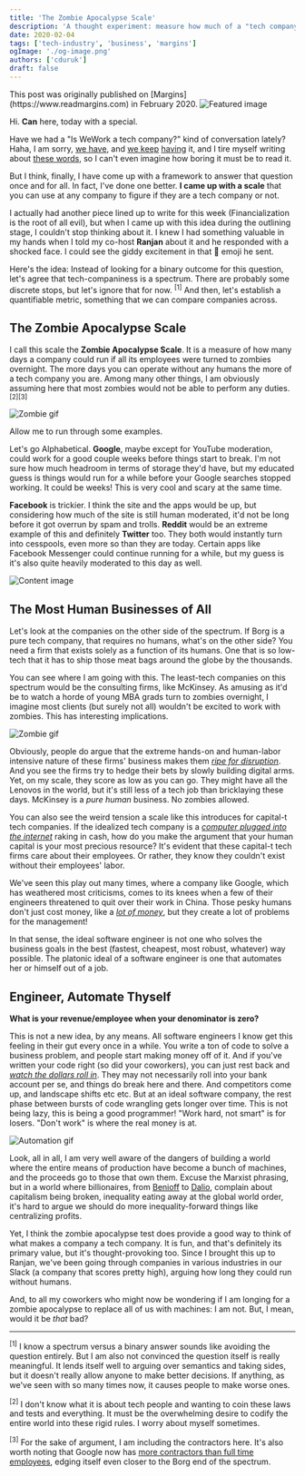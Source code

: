 ```yaml
---
title: 'The Zombie Apocalypse Scale'
description: 'A thought experiment: measure how much of a "tech company" you are by how long you could run if all employees turned into zombies overnight'
date: 2020-02-04
tags: ['tech-industry', 'business', 'margins']
ogImage: './og-image.png'
authors: ['cduruk']
draft: false
---
```




<Callout variant="note">
This post was originally published on [Margins](https://www.readmargins.com) in February 2020.
</Callout>

<Image src={headerImage} alt="Featured image" />

Hi. **Can** here, today with a special.

Have we had a "Is WeWork a tech company?" kind of conversation lately? Haha, I am sorry, [we have](https://themargins.substack.com/p/everything-is-a-tech-company-now), and [we keep](https://themargins.substack.com/p/tech-meet-the-humans) [having](https://themargins.substack.com/p/the-illusion-of-zero-marginal-costs) it, and I tire myself writing about [these words](https://themargins.substack.com/p/software-eats-itself), so I can't even imagine how boring it must be to read it.

But I think, finally, I have come up with a framework to answer that question once and for all. In fact, I've done one better. **I came up with a scale** that you can use at any company to figure if they are a tech company or not.

I actually had another piece lined up to write for this week (Financialization is the root of all evil), but when I came up with this idea during the outlining stage, I couldn't stop thinking about it. I knew I had something valuable in my hands when I told my co-host **Ranjan** about it and he responded with a shocked face. I could see the giddy excitement in that 👀 emoji he sent.

Here's the idea: Instead of looking for a binary outcome for this question, let's agree that tech-companiness is a spectrum. There are probably some discrete stops, but let's ignore that for now. <sup>[1]</sup> And then, let's establish a quantifiable metric, something that we can compare companies across.

## The Zombie Apocalypse Scale

I call this scale the **Zombie Apocalypse Scale**. It is a measure of how many days a company could run if all its employees were turned to zombies overnight. The more days you can operate without any humans the more of a tech company you are. Among many other things, I am obviously assuming here that most zombies would not be able to perform any duties. <sup>[2][3]</sup>

<Image src={image1} alt="Zombie gif" />

Allow me to run through some examples.

Let's go Alphabetical. **Google**, maybe except for YouTube moderation, could work for a good couple weeks before things start to break. I'm not sure how much headroom in terms of storage they'd have, but my educated guess is things would run for a while before your Google searches stopped working. It could be weeks! This is very cool and scary at the same time.

**Facebook** is trickier. I think the site and the apps would be up, but considering how much of the site is still human moderated, it'd not be long before it got overrun by spam and trolls. **Reddit** would be an extreme example of this and definitely **Twitter** too. They both would instantly turn into cesspools, even more so than they are today. Certain apps like Facebook Messenger could continue running for a while, but my guess is it's also quite heavily moderated to this day as well.

<Image src={image2} alt="Content image" />

## The Most Human Businesses of All

Let's look at the companies on the other side of the spectrum. If Borg is a pure tech company, that requires no humans, what's on the other side? You need a firm that exists solely as a function of its humans. One that is so low-tech that it has to ship those meat bags around the globe by the thousands.

You can see where I am going with this. The least-tech companies on this spectrum would be the consulting firms, like McKinsey. As amusing as it'd be to watch a horde of young MBA grads turn to zombies overnight, I imagine most clients (but surely not all) wouldn't be excited to work with zombies. This has interesting implications.

<Image src={image3} alt="Zombie gif" />

Obviously, people do argue that the extreme hands-on and human-labor intensive nature of these firms' business makes them [*ripe for disruption*](https://www.cbinsights.com/research/disrupting-management-consulting/). And you see the firms try to hedge their bets by slowly building digital arms. Yet, on my scale, they score as low as you can go. They might have all the Lenovos in the world, but it's still less of a tech job than bricklaying these days. McKinsey is a *pure human* business. No zombies allowed.

You can also see the weird tension a scale like this introduces for capital-t tech companies. If the idealized tech company is a [*computer plugged into the internet*](https://carta.com/blog/how-to-hire/) raking in cash, how do you make the argument that your human capital is your most precious resource? It's evident that these capital-t tech firms care about their employees. Or rather, they know they couldn't exist without their employees' labor.

We've seen this play out many times, where a company like Google, which has weathered most criticisms, comes to its knees when a few of their engineers threatened to quit over their work in China. Those pesky humans don't just cost money, like a [*lot of money*](https://www.wired.com/story/what-tech-companies-pay-employees-2019/), but they create a lot of problems for the management!

In that sense, the ideal software engineer is not one who solves the business goals in the best (fastest, cheapest, most robust, whatever) way possible. The platonic ideal of a software engineer is one that automates her or himself out of a job.

## Engineer, Automate Thyself

**What is your revenue/employee when your denominator is zero?**

This is not a new idea, by any means. All software engineers I know get this feeling in their gut every once in a while. You write a ton of code to solve a business problem, and people start making money off of it. And if you've written your code right (so did your coworkers), you can just rest back and [*watch the dollars roll in*](https://www.theatlantic.com/technology/archive/2018/10/agents-of-automation/568795/). They may not necessarily roll into your bank account per se, and things do break here and there. And competitors come up, and landscape shifts etc etc. But at an ideal software company, the rest phase between bursts of code wrangling gets longer over time. This is not being lazy, this is being a good programmer! "Work hard, not smart" is for losers. "Don't work" is where the real money is at.

<Image src={image4} alt="Automation gif" />

Look, all in all, I am very well aware of the dangers of building a world where the entire means of production have become a bunch of machines, and the proceeds go to those that own them. Excuse the Marxist phrasing, but in a world where billionaires, from [Benioff](https://www.nytimes.com/2019/10/15/opinion/sunday/marc-benioff-salesforce-capitalism.html) to [Dalio](https://www.linkedin.com/pulse/why-how-capitalism-needs-reformed-parts-1-2-ray-dalio/), complain about capitalism being broken, inequality eating away at the global world order, it's hard to argue we should do more inequality-forward things like centralizing profits.

Yet, I think the zombie apocalypse test does provide a good way to think of what makes a company a tech company. It is fun, and that's definitely its primary value, but it's thought-provoking too. Since I brought this up to Ranjan, we've been going through companies in various industries in our Slack (a company that scores pretty high), arguing how long they could run without humans.

And, to all my coworkers who might now be wondering if I am longing for a zombie apocalypse to replace all of us with machines: I am not. But, I mean, would it be *that* bad?

---

<sup>[1]</sup> I know a spectrum versus a binary answer sounds like avoiding the question entirely. But I am also not convinced the question itself is really meaningful. It lends itself well to arguing over semantics and taking sides, but it doesn't really allow anyone to make better decisions. If anything, as we've seen with so many times now, it causes people to make worse ones.

<sup>[2]</sup> I don't know what it is about tech people and wanting to coin these laws and tests and everything. It must be the overwhelming desire to codify the entire world into these rigid rules. I worry about myself sometimes.

<sup>[3]</sup> For the sake of argument, I am including the contractors here. It's also worth noting that Google now has [more contractors than full time employees](https://www.nytimes.com/2019/05/28/technology/google-temp-workers.html), edging itself even closer to the Borg end of the spectrum.
